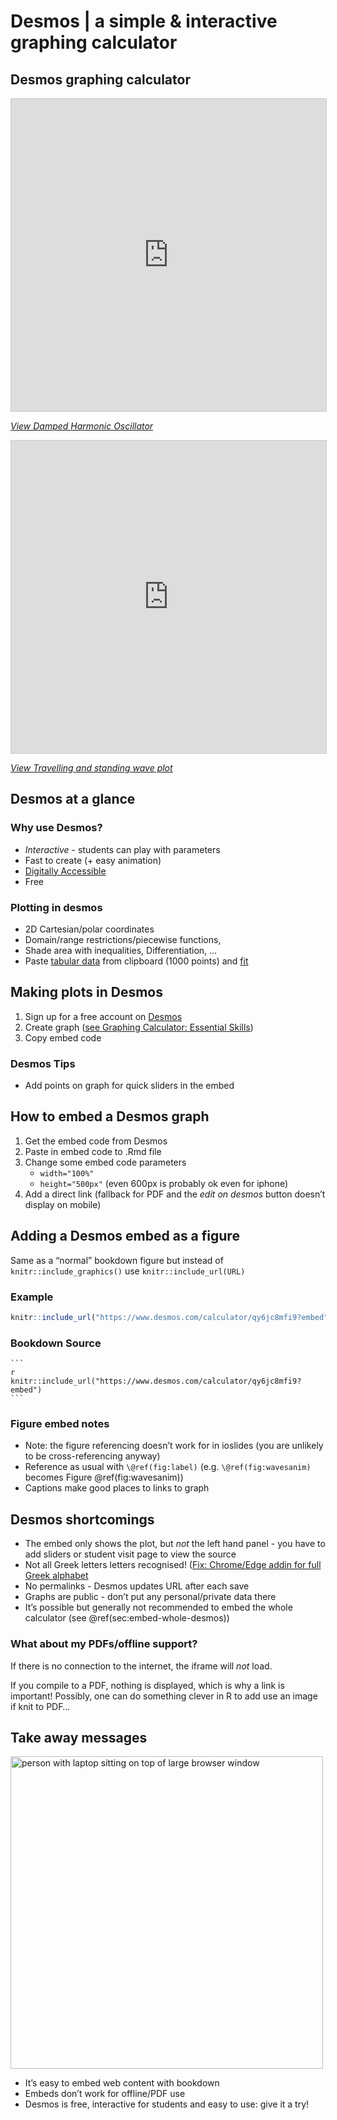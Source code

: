 # Desmos | a simple & interactive graphing calculator


## Desmos graphing calculator

<div class="columns-2">

<iframe src="https://www.desmos.com/calculator/9cmqozrasw?embed" width="100%" height="500px" style="border: 1px solid #ccc" frameborder=0></iframe>

*[View Damped Harmonic Oscillator](https://www.desmos.com/calculator/znlimgwkld)*

<iframe src="https://www.desmos.com/calculator/qy6jc8mfi9?embed" width="100%" height="500px" style="border: 1px solid #ccc" frameborder="0" title="two counter moving travelling waves (upper) result in a standing wave (lower)"></iframe>

*[View Travelling and standing wave plot](https://www.desmos.com/calculator/qy6jc8mfi9)*


</div>

## Desmos at a glance

<div class="columns-2">
### Why use Desmos? {-}

- *Interactive* - students can play with parameters
- Fast to create (+ easy animation)
- [Digitally Accessible](https://help.desmos.com/hc/en-us/articles/4404860698253-What-Accessibility-features-does-Desmos-offer-)
<!-- display and text can be altered (zoom in, fonts, high contrast, etc) and works with screen readers (e.g.  create audible representation of the graphs to convey amplitude and intercepts audibly -->
- Free
<br>

### Plotting in desmos {-}
- 2D Cartesian/polar coordinates
- Domain/range restrictions/piecewise functions, 
- Shade area with inequalities, Differentiation, ...
- Paste [tabular data](https://help.desmos.com/hc/en-us/articles/4405489674381-Tables) from clipboard (1000 points) and [fit](https://help.desmos.com/hc/en-us/articles/4406972958733-Regressions) 

</div>

## Making plots in Desmos
1. Sign up for a free account on [Desmos](https://www.desmos.com)
2. Create graph ([see Graphing Calculator: Essential Skills](https://help.desmos.com/hc/en-us/articles/4405305421709-Graphing-Calculator-Essential-Skills))
3. Copy embed code

### Desmos Tips {-}
- Add points on graph for quick sliders in the embed


## How to embed a Desmos graph 

1. Get the embed code from Desmos
2. Paste in embed code to .Rmd file 
3. Change some embed code parameters
    -  `width="100%"`
    -  `height="500px"` (even 600px is probably ok even for iphone)
4. Add a direct link (fallback for PDF and the *edit on desmos* button doesn't display on mobile)

## Adding a Desmos embed as a figure

Same as a "normal" bookdown figure but instead of `knitr::include_graphics()` use `knitr::include_url(URL)`

### Example {-}
```r
knitr::include_url("https://www.desmos.com/calculator/qy6jc8mfi9?embed")
```

### Bookdown Source {-}

````verbatim

```
{r echo=FALSE, wavesanim , out.width='70%', fig.show='hold',  fig.cap="[View Travelling and standing wave plot](https://www.desmos.com/calculator/qy6jc8mfi9). Upper: two identical but counter-propogating travelling waves will result in a standing wave below. "}
knitr::include_url("https://www.desmos.com/calculator/qy6jc8mfi9?embed")
```
````

### Figure embed notes {-}

- Note: the figure referencing doesn't work for in ioslides (you are unlikely to be cross-referencing anyway)
- Reference as usual with `\@ref(fig:label)` (e.g. `\@ref(fig:wavesanim)` becomes Figure \@ref(fig:wavesanim))
- Captions make good places to links to graph

## Desmos shortcomings {.build}

- The embed only shows the plot, but *not* the left hand panel - you have to add sliders or student visit page to view the source
- Not all Greek letters letters recognised! ([Fix: Chrome/Edge addin for full Greek alphabet](https://chrome.google.com/webstore/detail/desmos-more-greek-letters/ehedmkmgdeekblhmnogcdimeohjilkjb?hl=en#)
- No permalinks - Desmos updates URL after each save
- Graphs are public - don't put any personal/private data there
- It's possible but generally not recommended to embed the whole calculator (see \@ref(sec:embed-whole-desmos))

### What about my PDFs/offline support? {-}
If there is no connection to the internet, the iframe will *not* load.

If you compile to a PDF, nothing is displayed, which is why a link is important! Possibly, one can do something clever in R to add use an image if knit to PDF...


## Take away messages

<div class="columns-2">
<img src="./images/undraw_online_resume_re_ru7s.png" alt="person with laptop sitting on top of large browser window" width=500px>

- It's easy to  embed web content with bookdown
- Embeds don't work for offline/PDF use
- Desmos is free, interactive for students and easy to use: give it a try!

</div>
